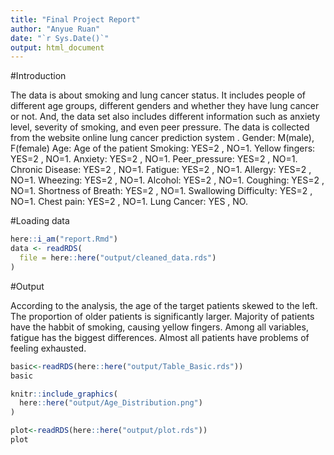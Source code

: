 ```yaml
---
title: "Final Project Report"
author: "Anyue Ruan"
date: "`r Sys.Date()`"
output: html_document
---
```


#Introduction

The data is about smoking and lung cancer status. It includes people of different age groups, different genders and whether they have lung cancer or not. And, the data set also includes different information such as anxiety level, severity of smoking, and even peer pressure.
The data is collected from the website online lung cancer prediction system .
Gender: M(male), F(female)
Age: Age of the patient
Smoking: YES=2 , NO=1.
Yellow fingers: YES=2 , NO=1.
Anxiety: YES=2 , NO=1.
Peer_pressure: YES=2 , NO=1.
Chronic Disease: YES=2 , NO=1.
Fatigue: YES=2 , NO=1.
Allergy: YES=2 , NO=1.
Wheezing: YES=2 , NO=1.
Alcohol: YES=2 , NO=1.
Coughing: YES=2 , NO=1.
Shortness of Breath: YES=2 , NO=1.
Swallowing Difficulty: YES=2 , NO=1.
Chest pain: YES=2 , NO=1.
Lung Cancer: YES , NO.


#Loading data

```r
here::i_am("report.Rmd")
data <- readRDS(
  file = here::here("output/cleaned_data.rds")
)

```

#Output

According to the analysis, the age of the target patients skewed to the left. The proportion of older patients is significantly larger. Majority of patients have the habbit of smoking, causing yellow fingers. Among all variables, fatigue has the biggest differences. Almost all patients have problems of feeling exhausted. 

```r
basic<-readRDS(here::here("output/Table_Basic.rds"))
basic
```

```r
knitr::include_graphics(
  here::here("output/Age_Distribution.png")
)
```

```r
plot<-readRDS(here::here("output/plot.rds"))
plot
```









